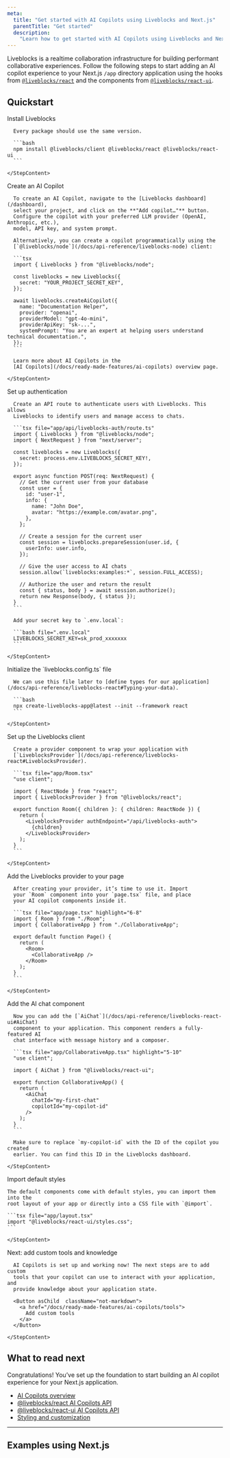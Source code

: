 ```yaml
---
meta:
  title: "Get started with AI Copilots using Liveblocks and Next.js"
  parentTitle: "Get started"
  description:
    "Learn how to get started with AI Copilots using Liveblocks and Next.js"
---
```


Liveblocks is a realtime collaboration infrastructure for building performant
collaborative experiences. Follow the following steps to start adding an AI
copilot experience to your Next.js `/app` directory application using the hooks
from [`@liveblocks/react`](/docs/api-reference/liveblocks-react) and the
components from
[`@liveblocks/react-ui`](/docs/api-reference/liveblocks-react-ui).

## Quickstart

<Steps>
  <Step>
    <StepTitle>Install Liveblocks</StepTitle>
    <StepContent>

      Every package should use the same version.

      ```bash
      npm install @liveblocks/client @liveblocks/react @liveblocks/react-ui
      ```

    </StepContent>

  </Step>
  <Step>
    <StepTitle>Create an AI Copilot</StepTitle>
    <StepContent>

      To create an AI Copilot, navigate to the [Liveblocks dashboard](/dashboard),
      select your project, and click on the **"Add copilot…"** button.
      Configure the copilot with your preferred LLM provider (OpenAI, Anthropic, etc.),
      model, API key, and system prompt.

      Alternatively, you can create a copilot programmatically using the
      [`@liveblocks/node`](/docs/api-reference/liveblocks-node) client:

      ```tsx
      import { Liveblocks } from "@liveblocks/node";

      const liveblocks = new Liveblocks({
        secret: "YOUR_PROJECT_SECRET_KEY",
      });

      await liveblocks.createAiCopilot({
        name: "Documentation Helper",
        provider: "openai",
        providerModel: "gpt-4o-mini",
        providerApiKey: "sk-...",
        systemPrompt: "You are an expert at helping users understand technical documentation.",
      });
      ```

      Learn more about AI Copilots in the
      [AI Copilots](/docs/ready-made-features/ai-copilots) overview page.

    </StepContent>

  </Step>
  <Step>
    <StepTitle>Set up authentication</StepTitle>
    <StepContent>

      Create an API route to authenticate users with Liveblocks. This allows
      Liveblocks to identify users and manage access to chats.

      ```tsx file="app/api/liveblocks-auth/route.ts"
      import { Liveblocks } from "@liveblocks/node";
      import { NextRequest } from "next/server";

      const liveblocks = new Liveblocks({
        secret: process.env.LIVEBLOCKS_SECRET_KEY!,
      });

      export async function POST(req: NextRequest) {
        // Get the current user from your database
        const user = {
          id: "user-1",
          info: {
            name: "John Doe",
            avatar: "https://example.com/avatar.png",
          },
        };

        // Create a session for the current user
        const session = liveblocks.prepareSession(user.id, {
          userInfo: user.info,
        });

        // Give the user access to AI chats
        session.allow(`liveblocks:examples:*`, session.FULL_ACCESS);

        // Authorize the user and return the result
        const { status, body } = await session.authorize();
        return new Response(body, { status });
      }
      ```

      Add your secret key to `.env.local`:

      ```bash file=".env.local"
      LIVEBLOCKS_SECRET_KEY=sk_prod_xxxxxxx
      ```

    </StepContent>

  </Step>
  <Step>
    <StepTitle>Initialize the `liveblocks.config.ts` file</StepTitle>
    <StepContent>

      We can use this file later to [define types for our application](/docs/api-reference/liveblocks-react#Typing-your-data).

      ```bash
      npx create-liveblocks-app@latest --init --framework react
      ```

    </StepContent>

  </Step>
  <Step>
    <StepTitle>Set up the Liveblocks client</StepTitle>
    <StepContent>

      Create a provider component to wrap your application with
      [`LiveblocksProvider`](/docs/api-reference/liveblocks-react#LiveblocksProvider).

      ```tsx file="app/Room.tsx"
      "use client";

      import { ReactNode } from "react";
      import { LiveblocksProvider } from "@liveblocks/react";

      export function Room({ children }: { children: ReactNode }) {
        return (
          <LiveblocksProvider authEndpoint="/api/liveblocks-auth">
            {children}
          </LiveblocksProvider>
        );
      }
      ```

    </StepContent>

  </Step>
  <Step>
    <StepTitle>Add the Liveblocks provider to your page</StepTitle>
    <StepContent>

      After creating your provider, it’s time to use it. Import
      your `Room` component into your `page.tsx` file, and place
      your AI copilot components inside it.

      ```tsx file="app/page.tsx" highlight="6-8"
      import { Room } from "./Room";
      import { CollaborativeApp } from "./CollaborativeApp";

      export default function Page() {
        return (
          <Room>
            <CollaborativeApp />
          </Room>
        );
      }
      ```

    </StepContent>

  </Step>
  <Step>
    <StepTitle>Add the AI chat component</StepTitle>
    <StepContent>

      Now you can add the [`AiChat`](/docs/api-reference/liveblocks-react-ui#AiChat)
      component to your application. This component renders a fully-featured AI
      chat interface with message history and a composer.

      ```tsx file="app/CollaborativeApp.tsx" highlight="5-10"
      "use client";

      import { AiChat } from "@liveblocks/react-ui";

      export function CollaborativeApp() {
        return (
          <AiChat
            chatId="my-first-chat"
            copilotId="my-copilot-id"
          />
        );
      }
      ```

      Make sure to replace `my-copilot-id` with the ID of the copilot you created
      earlier. You can find this ID in the Liveblocks dashboard.

    </StepContent>

  </Step>
  <Step>
    <StepTitle>Import default styles</StepTitle>
    <StepContent>

    The default components come with default styles, you can import them into the
    root layout of your app or directly into a CSS file with `@import`.

    ```tsx file="app/layout.tsx"
    import "@liveblocks/react-ui/styles.css";
    ```

    </StepContent>

  </Step>
  <Step lastStep>
    <StepTitle>Next: add custom tools and knowledge</StepTitle>
    <StepContent>

      AI Copilots is set up and working now! The next steps are to add custom
      tools that your copilot can use to interact with your application, and
      provide knowledge about your application state.

      <Button asChild  className="not-markdown">
        <a href="/docs/ready-made-features/ai-copilots/tools">
          Add custom tools
        </a>
      </Button>

    </StepContent>

  </Step>
</Steps>

## What to read next

Congratulations! You’ve set up the foundation to start building an AI copilot
experience for your Next.js application.

- [AI Copilots overview](/docs/ready-made-features/ai-copilots)
- [@liveblocks/react AI Copilots API](/docs/api-reference/liveblocks-react#AI-Copilots)
- [@liveblocks/react-ui AI Copilots API](/docs/api-reference/liveblocks-react-ui#AI-Copilots)
- [Styling and customization](/docs/ready-made-features/ai-copilots/default-components)

---

## Examples using Next.js

<ListGrid columns={2}>
  <ExampleCard
    example={{
      title: "AI Calendar",
      slug: "ai-copilots/nextjs-ai-calendar",
      image: "/images/examples/thumbnails/ai-calendar.jpg",
    }}
    technologies={["nextjs", "react"]}
    openInNewWindow
  />
  <ExampleCard
    example={{
      title: "AI App Builder",
      slug: "ai-copilots/nextjs-ai-app-builder",
      image: "/images/examples/thumbnails/ai-app-builder.png",
    }}
    technologies={["nextjs"]}
    openInNewWindow
  />
</ListGrid>

